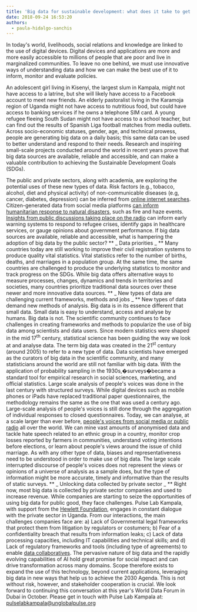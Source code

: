 ```yaml
---
title: 'Big data for sustainable development: what does it take to get to the next level?'
date: 2018-09-24 16:53:20
authors:
  - paula-hidalgo-sanchis
---
```


In today's world, livelihoods, social relations and knowledge are linked to the use of digital devices. Digital devices and applications are more and more easily accessible to millions of people that are poor and live in marginalized communities. To leave no one behind, we must use innovative ways of understanding data and how we can make the best use of it to inform, monitor and evaluate policies.

An adolescent girl living in Kisenyi, the largest slum in Kampala, might not have access to a latrine, but she will likely have access to a Facebook account to meet new friends. An elderly pastoralist living in the Karamoja region of Uganda might not have access to nutritious food, but could have access to banking services if he owns a telephone SIM card. A young refugee fleeing South Sudan might not have access to a school teacher, but can find out the results of Spanish Liga football matches from media outlets. Across socio-economic statuses, gender, age, and technical prowess, people are generating big data on a daily basis; this same data can be used to better understand and respond to their needs. Research and inspiring small-scale projects conducted around the world in recent years prove that big data sources are available, reliable and accessible, and can make a valuable contribution to achieving the Sustainable Development Goals (SDGs).

The public and private sectors, along with academia, are exploring the potential uses of these new types of data. Risk factors (e.g., tobacco, alcohol, diet and physical activity) of non-communicable diseases (e.g, cancer, diabetes, depression) can be inferred from [online internet searches](https://www.unglobalpulse.org/projects/non-communicable-diseases). Citizen-generated data from social media platforms [can inform humanitarian response to natural disasters](https://www.unglobalpulse.org/projects/haze-gazer-a-crisis-analysis-tool), such as fire and haze events. [Insights from public discussions taking place on the radio](https://www.unglobalpulse.org/projects/bringing-peoples-voices-radio-content-analysis-respond-refugee-crisis) can inform early warning systems to respond to refugee crises, identify gaps in healthcare services, or gauge opinions about government performance.
If big data sources are available, reliable and accessible, what is hampering the adoption of big data by the public sector?
** _ Data priorities _ **
Many countries today are still working to improve their civil registration systems to produce quality vital statistics. Vital statistics refer to the number of births, deaths, and marriages in a population group. At the same time, the same countries are challenged to produce the underlying statistics to monitor and track progress on the SDGs. While big data offers alternative ways to measure processes, changes, dynamics and trends in territories and societies, many countries prioritize traditional data sources over these newer and more innovative data sources.
** _ New types of data are challenging current frameworks, methods and jobs _ **
New types of data demand new methods of analysis. Big data is in its essence different that small data. Small data is easy to understand, access and analyse by humans. Big data is not. The scientific community continues to face challenges in creating frameworks and methods to popularize the use of big data among scientists and data users. Since modern statistics were shaped in the mid 17<sup>th</sup> century, statistical science has been guiding the way we look at and analyse data. The term big data was created in the 21<sup>st</sup> century (around 2005) to refer to a new type of data. Data scientists have emerged as the curators of big data in the scientific community, and many statisticians around the world are still not familiar with big data.
With the application of probability sampling in the 1930s,�surveys�became a standard tool for empirical research in social sciences, marketing, and official statistics. Large scale analysis of people's voices was done in the last century with structured surveys. While digital devices such as mobile phones or iPads have replaced traditional paper questionnaires, the methodology remains the same as the one that was used a century ago. Large-scale analysis of people's voices is still done through the aggregation of individual responses to closed questionnaires.
Today, we can analyse, at a scale larger than ever before, [people's voices from social media or public radio](http://unglobalpulse.org/sites/default/files/Radio%20Analysis%20Report_Preview%20%283%29.pdf) all over the world. We can mine vast amounts of anonymised data and tackle hate speech related to an ethnic group in a country, monitor crop losses reported by farmers in communities, understand voting intentions before elections, or learn about people's views around the issue of child marriage. As with any other type of data, biases and representativeness need to be understood in order to make use of big data. The large scale interrupted discourse of people's voices does not represent the views or opinions of a universe of analysis as a sample does, but the type of information might be more accurate, timely and informative than the results of static surveys.
** _ Unlocking data collected by private sector _ **
Right now, most big data is collected by private sector companies and used to increase revenue. While companies are starting to seize the opportunities of using big data for public good, they face challenges. Pulse Lab Kampala, with support from the [Hewlett Foundation](https://hewlett.org/strategy/citizen-voices-and-evidence-informed-policy/), engages in constant dialogue with the private sector in Uganda. From our interactions, the main challenges companies face are: a) Lack of Governmental legal frameworks that protect them from litigation by regulators or costumers; b) Fear of a confidentiality breach that results from information leaks; c) Lack of data processing capacities, including IT capabilities and technical skills; and d) Lack of regulatory frameworks and tools (including type of agreements) to enable [data collaboratives](https://datastewards.net/).
The pervasive nature of big data and the rapidly evolving capabilities of AI hold great promise for social impact and can drive transformation across many domains. Scope therefore exists to expand the use of this technology, beyond current applications, leveraging big data in new ways that help us to achieve the 2030 Agenda. This is not without risk, however, and stakeholder cooperation is crucial.
We look forward to continuing this conversation at this year's World Data Forum in Dubai in October.
Please get in touch with Pulse Lab Kampala at: [pulselabkampala@unglobalpulse.org](mailto:pulselabkampala@unglobalpulse.org)
